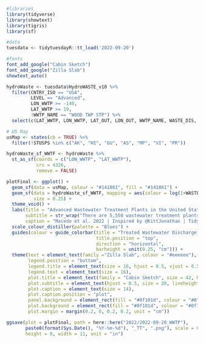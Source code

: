 ```r
#libraries
library(tidyverse)
library(showtext)
library(tigris)
library(sf)

#data
tuesdata <- tidytuesdayR::tt_load('2022-09-20')

#fonts
font_add_google("Cabin Sketch")
font_add_google("Zilla Slab")
showtext_auto()
```

```r
hydroWaste <- tuesdata$HydroWASTE_v10 %>%
  filter(CNTRY_ISO == "USA",
         LEVEL == "Advanced",
         LON_WWTP >= -140,
         LAT_WWTP >= 19,
         !WWTP_NAME == "WOOD TWP STP") %>%
  select(c(LAT_WWTP, LON_WWTP, LAT_OUT, LON_OUT, WWTP_NAME, WASTE_DIS, LEVEL))
```

```r
# US Map
usMap <- states(cb = TRUE) %>%
  filter(!STUSPS %in% c("AK", "HI", "GU", "AS", "MP", "VI", "PR"))

hydroWaste_sf_WWTF <- hydroWaste %>%
  st_as_sf(coords = c("LON_WWTP", "LAT_WWTP"),
           crs = 4326,
           remove = FALSE)
```

```r
plotFinal <- ggplot() +
  geom_sf(data = usMap, colour = "#141861", fill = "#141861") +
  geom_sf(data = hydroWaste_sf_WWTF, mapping = aes(colour = log(1+WASTE_DIS)),
          size = 0.25) +
  theme_void() +
  labs(title = "Advanced Wastewater Treatment Plants in the United States",
       subtitle = str_wrap("There are 5,550 wastewater treatment plants located within the continental United States. Of these, five discharge more than one million cubic meters, whereas the average volume discharged from the other 5,545 plants is just over 12,000 cubic meters.", width = 100, ),
       caption = "Macedo et al. 2022 | Inspired by @KittJonathan | TidyTuesday, Week 38")+
  scale_colour_distiller(palette = "Blues") +
  guides(colour = guide_colorbar(title = "Treated Wastewater Discharge (m^3)",
                                 title.position = "top",
                                 direction = "horizontal",
                                 barheight = unit(0.25, "cm"))) +
  theme(text = element_text(family ="Zilla Slab", colour = "#eeeeee"),
        legend.position = "bottom",
        legend.title = element_text(size = 16, hjust = 0.5, vjust = 0.5),
        legend.text = element_text(size = 16),
        plot.title = element_text(family = "Cabin Sketch", size = 42, hjust = 0.5, face = "bold"),
        plot.subtitle = element_text(hjust = 0.5, size = 20, lineheight = 0.5),
        plot.caption = element_text(size = 14),
        plot.caption.position = "plot",
        panel.background = element_rect(fill = "#0f101d", colour = "#0f101d"),
        plot.background = element_rect(fill = "#0f101d", colour = "#0f101d"),
        plot.margin = margin(0.2, 0, 0.2, 0.2, unit = "cm"))
```

```r
ggsave(plot = plotFinal, path = here::here("2022/2022-09-20_WWTP"),
       paste0(format(Sys.Date(), "%Y-%m-%d"), "_TT", ".png"), scale = 0.5, dpi = 300,
       height = 8, width = 11, unit = "in")
```
